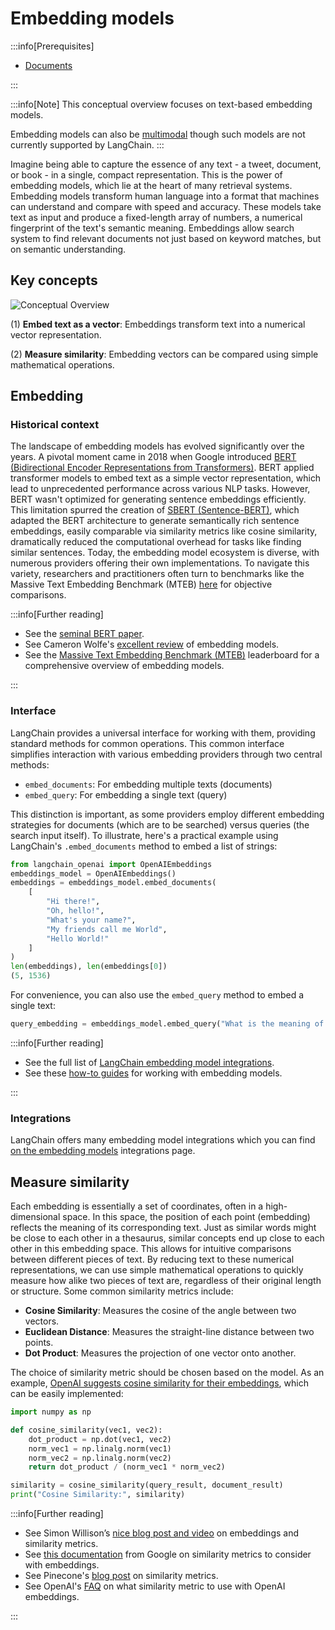 # Embedding models
<span data-heading-keywords="embedding,embeddings"></span>

:::info[Prerequisites]

* [Documents](https://python.langchain.com/api_reference/core/documents/langchain_core.documents.base.Document.html)

:::

:::info[Note]
This conceptual overview focuses on text-based embedding models.

Embedding models can also be [multimodal](/docs/concepts/multimodality) though such models are not currently supported by LangChain.
:::

Imagine being able to capture the essence of any text - a tweet, document, or book - in a single, compact representation.
This is the power of embedding models, which lie at the heart of many retrieval systems.
Embedding models transform human language into a format that machines can understand and compare with speed and accuracy.
These models take text as input and produce a fixed-length array of numbers, a numerical fingerprint of the text's semantic meaning.
Embeddings allow search system to find relevant documents not just based on keyword matches, but on semantic understanding.

## Key concepts

![Conceptual Overview](/img/embeddings_concept.png)

(1) **Embed text as a vector**: Embeddings transform text into a numerical vector representation.

(2) **Measure similarity**: Embedding vectors can be compared using simple mathematical operations.

## Embedding

### Historical context

The landscape of embedding models has evolved significantly over the years.
A pivotal moment came in 2018 when Google introduced [BERT (Bidirectional Encoder Representations from Transformers)](https://www.nvidia.com/en-us/glossary/bert/).
BERT applied transformer models to embed text as a simple vector representation, which lead to unprecedented performance across various NLP tasks.
However, BERT wasn't optimized for generating sentence embeddings efficiently.
This limitation spurred the creation of [SBERT (Sentence-BERT)](https://www.sbert.net/examples/training/sts/README.html), which adapted the BERT architecture to generate semantically rich sentence embeddings, easily comparable via similarity metrics like cosine similarity, dramatically reduced the computational overhead for tasks like finding similar sentences.
Today, the embedding model ecosystem is diverse, with numerous providers offering their own implementations.
To navigate this variety, researchers and practitioners often turn to benchmarks like the Massive Text Embedding Benchmark (MTEB) [here](https://huggingface.co/blog/mteb) for objective comparisons.

:::info[Further reading]

* See the [seminal BERT paper](https://arxiv.org/abs/1810.04805).
* See Cameron Wolfe's [excellent review](https://cameronrwolfe.substack.com/p/the-basics-of-ai-powered-vector-search?utm_source=profile&utm_medium=reader2) of embedding models.
* See the [Massive Text Embedding Benchmark (MTEB)](https://huggingface.co/blog/mteb) leaderboard for a comprehensive overview of embedding models.

:::

### Interface

LangChain provides a universal interface for working with them, providing standard methods for common operations.
This common interface simplifies interaction with various embedding providers through two central methods:

- `embed_documents`: For embedding multiple texts (documents)
- `embed_query`: For embedding a single text (query)

This distinction is important, as some providers employ different embedding strategies for documents (which are to be searched) versus queries (the search input itself).
To illustrate, here's a practical example using LangChain's `.embed_documents` method to embed a list of strings:

```python
from langchain_openai import OpenAIEmbeddings
embeddings_model = OpenAIEmbeddings()
embeddings = embeddings_model.embed_documents(
    [
        "Hi there!",
        "Oh, hello!",
        "What's your name?",
        "My friends call me World",
        "Hello World!"
    ]
)
len(embeddings), len(embeddings[0])
(5, 1536)
```

For convenience, you can also use the `embed_query` method to embed a single text:

```python
query_embedding = embeddings_model.embed_query("What is the meaning of life?")
```

:::info[Further reading]

* See the full list of [LangChain embedding model integrations](/docs/integrations/text_embedding/).
* See these [how-to guides](/docs/how_to/embed_text) for working with embedding models.

:::

### Integrations

LangChain offers many embedding model integrations which you can find [on the embedding models](/docs/integrations/text_embedding/) integrations page.

## Measure similarity

Each embedding is essentially a set of coordinates, often in a high-dimensional space.
In this space, the position of each point (embedding) reflects the meaning of its corresponding text.
Just as similar words might be close to each other in a thesaurus, similar concepts end up close to each other in this embedding space.
This allows for intuitive comparisons between different pieces of text.
By reducing text to these numerical representations, we can use simple mathematical operations to quickly measure how alike two pieces of text are, regardless of their original length or structure.
Some common similarity metrics include:

- **Cosine Similarity**: Measures the cosine of the angle between two vectors.
- **Euclidean Distance**: Measures the straight-line distance between two points.
- **Dot Product**: Measures the projection of one vector onto another.

The choice of similarity metric should be chosen based on the model.
As an example, [OpenAI suggests cosine similarity for their embeddings](https://platform.openai.com/docs/guides/embeddings/which-distance-function-should-i-use), which can be easily implemented:

```python
import numpy as np

def cosine_similarity(vec1, vec2):
    dot_product = np.dot(vec1, vec2)
    norm_vec1 = np.linalg.norm(vec1)
    norm_vec2 = np.linalg.norm(vec2)
    return dot_product / (norm_vec1 * norm_vec2)

similarity = cosine_similarity(query_result, document_result)
print("Cosine Similarity:", similarity)
```

:::info[Further reading]

* See Simon Willison’s [nice blog post and video](https://simonwillison.net/2023/Oct/23/embeddings/) on embeddings and similarity metrics.
* See [this documentation](https://developers.google.com/machine-learning/clustering/dnn-clustering/supervised-similarity) from Google on similarity metrics to consider with embeddings.
* See Pinecone's [blog post](https://www.pinecone.io/learn/vector-similarity/) on similarity metrics.
* See OpenAI's [FAQ](https://platform.openai.com/docs/guides/embeddings/faq) on what similarity metric to use with OpenAI embeddings.

:::
